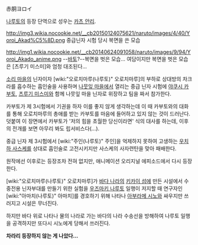 赤胴ヨロイ

[[나루토]]의 등장 단역으로 성우는 [[카츠 안리]].

http://img3.wikia.nocookie.net/__cb20150124075621/naruto/images/4/40/Yoroi_Akad%C5%8D.png
중급닌자 시험 당시 복면을 쓴 모습

http://img1.wikia.nocookie.net/__cb20140624091058/naruto/images/9/94/Yoroi_Akado_anime.png
--[[바토]]?--복면을 벗은 모습... 여담이지만 복면을 벗은 모습은 [츠루기 미스미]와 엄청 대조된다...

[[소리 마을]]의 닌자이자 [wiki:"오로치마루(나루토)" 오로치마루]의 부하로 상대방의 차크라를 흡수하는 흡인술을 사용하며 [[나뭇잎 마을]]에서 열리는 중급 닌자 시험에 [[야쿠시 카부토]], [[츠루기 미스미]]와 함께 나뭇잎 마을 닌자로 위장하고 팀을 짜서 참가한다.

카부토가 제 3시험에서 기권을 하자 이를 좋지 않게 생각하는데 이 때 카부토와의 대화를 통해 오로치마루의 총애를 받는 카부토를 마음에 들어하고 있지 않는 것이 드러난다. 덧붙여 이 장면에서 카부토가 '저의 힘을 초월한 당신이라면' 식의 대사를 하는데, 이후의 전개를 보면 아무리 봐도 립서비스다(…).

중급 닌자 제 3시험에서 [wiki:"주인(나루토)" 주인]을 억제하지 못하여 고생하는 [[우치하 사스케]]를 상대로 흡인술로 고전시키지만 사스케의 사자련탄을 맞아 패배한다.

원작에선 이후로는 등장조차 전혀 없지만, 애니메이션 오리지널 에피소드에서 다시 등장한다.

[wiki:"오로치마루(나루토)" 오로치마루]가 [[바다 나라]]의 [[키카이 섬]]에 만든 시설에서 수중전용 닌자부대를 만들기 위한 실험을 [[우즈마키 나루토]] 일행이 저지할 때 연구자인 [wiki:"아마치(나루토)" 아마치]를 경호하기 위해 나타나 [[아부라메 시노]]와 싸우지만 쓰러지고 시설은 무너진다.

하지만 바다 위로 나타나 물의 나라로 가는 바다의 나라 수송선을 방해하여 나루토 일행을 공격하지만 또다시 시노에게 당해서 쓰러진다.

'''차라리 등장하지 않는 게 나았다...'''
